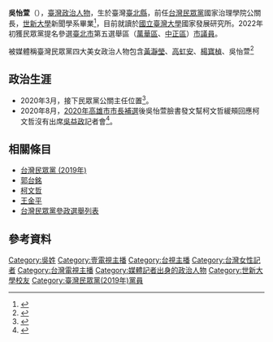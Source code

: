 {{Infobox_officeholder
| name = 吳怡萱
| othername = {{lang|en|Celina Wu}}
| office = [[File:Flag_of_Taipei_City.svg|35px]][[臺北市議會|臺北市議會]]第14屆市議員候選人
|term_start1=
|term_end1=
|constituency1 = 台北市第五選區（[[中正區_(臺北市)|中正區]]、[[萬華區|萬華區]]）
| sex = 女 
| birth_date = {{birth date and age|1989|8|17}}
| birth_place ={{ROC}}[[臺灣省_(中華民國)|臺灣省]][[臺北縣|臺北縣]]
| 血型 = B型
| nationality = {{ROC}}
| 政黨 = {{TPP}}（2020年3月－）
| 配偶 = 吳承翰
| educate = 
*[[國立台灣大學|國立台灣大學]]國家發展研究所碩士（就讀中）
*[[世新大學|世新大學]]新聞系學士
|past=
*[[中天新聞台|中天新聞台]]記者
*[[台視新聞台|台視新聞台]]主播、記者
*[[壹電視新聞台|壹電視新聞台]]主播、記者
*[[郭台銘|郭台銘]]辦公室副發言人
*[[台灣民眾黨|台灣民眾黨]]國家治理學院公關長
}}

'''吳怡萱'''（{{bd|1989年|8月17日||}}），[[臺灣|臺灣]][[政治人物|政治人物]]，生於臺灣[[臺北縣|臺北縣]]，前任[[台灣民眾黨_(2019年)|台灣民眾黨]]國家治理學院公關長，[[世新大學|世新大學]]新聞學系畢業<ref name=ETtoday新聞雲>{{cite news|author=黃巈禾 |title=柯文哲陣營「正妹主播」吳怡萱結婚了！　「男友我追來的」|url=https://www.ettoday.net/news/20201227/1885586.htm|accessdate=2020-12-27|newspaper=《[[ETtoday新聞雲|ETtoday新聞雲]]》 |date=2021-03-04}}</ref>，目前就讀於[[國立臺灣大學|國立臺灣大學]]國家發展研究所。2022年初獲民眾黨提名參選[[臺北市|臺北市]]第五選舉區（[[萬華區|萬華區]]、[[中正區_(臺北市)|中正區]]）[[臺北市議會|市議員]]。

被媒體稱臺灣民眾黨四大美女政治人物包含[[黃瀞瑩|黃瀞瑩]]、[[高虹安|高虹安]]、[[楊寶楨|楊寶楨]]、吳怡萱<ref>{{cite news|author=蕭羽耘|title=不只學姐！民眾黨美女點點名　理科學霸女神、小梁詠琪超吸睛|url=https://www.ettoday.net/news/20210211/1904955.htm|accessdate=2021-02-11|newspaper=《[[ETtoday新聞雲|ETtoday新聞雲]]》|date=2021-03-04|archive-date=2021-08-27|archive-url=https://web.archive.org/web/20210827063628/https://www.ettoday.net/news/20210211/1904955.htm|dead-url=no}}</ref>

== 政治生涯 ==
*2020年3月，接下民眾黨公關主任位置<ref>{{cite news|author=方炳超|title=民眾黨挖角郭王人馬　郭辦吳怡萱、王金平幕僚蔡峻維改披柯家軍戰袍|url=https://www.storm.mg/amparticle/2359552|accessdate=2020-03-04|newspaper=《[[風傳媒|風傳媒]]》|date=2021-03-04|archive-date=2020-10-20|archive-url=https://web.archive.org/web/20201020173542/https://www.storm.mg/amparticle/2359552|dead-url=no}}</ref>。
*2020年8月，[[2020年高雄市市長補選|2020年高雄市市長補選]]後吳怡萱臉書發文幫柯文哲緩頰回應柯文哲沒有出席[[吳益政|吳益政]]記者會<ref>{{cite news|author=汪君邯|title=痛批民眾黨公關長敗選不檢討 范綱皓:佩服她像個媽寶提油救火|url=https://newtalk.tw/news/view/2020-08-17/452005|accessdate=2020-08-17|newspaper=《[[新頭殼|新頭殼]]》|date=2021-03-04|archive-date=2021-03-31|archive-url=https://web.archive.org/web/20210331032747/https://newtalk.tw/news/view/2020-08-17/452005|dead-url=no}}</ref>。

== 相關條目 ==
* [[台灣民眾黨_(2019年)|台灣民眾黨 (2019年)]]
* [[郭台銘|郭台銘]]
* [[柯文哲|柯文哲]]
* [[王金平|王金平]]
* [[台灣民眾黨參政選舉列表|台灣民眾黨參政選舉列表]]

== 參考資料 ==
{{Reflist|2}}

{{台灣民眾黨成員}}
{{Portal bar|臺灣|媒體|政治|人物}}
[[Category:吳姓|Category:吳姓]]
[[Category:壹電視主播|Category:壹電視主播]]
[[Category:台視主播|Category:台視主播]]
[[Category:台灣女性記者|Category:台灣女性記者]]
[[Category:台灣電視主播|Category:台灣電視主播]]
[[Category:媒體記者出身的政治人物|Category:媒體記者出身的政治人物]]
[[Category:世新大學校友|Category:世新大學校友]]
[[Category:臺灣民眾黨(2019年)黨員|Category:臺灣民眾黨(2019年)黨員]]